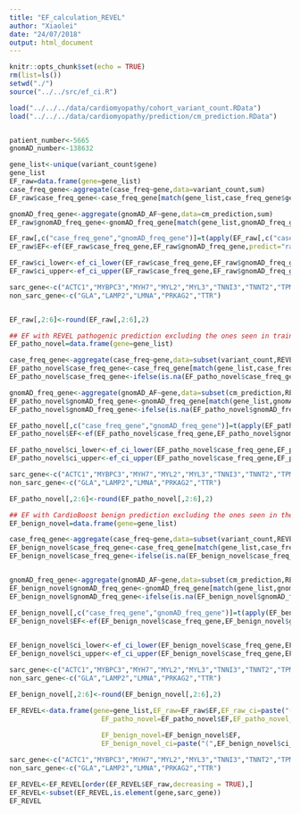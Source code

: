 ```yaml
---
title: "EF_calculation_REVEL"
author: "Xiaolei"
date: "24/07/2018"
output: html_document
---
```


```r
knitr::opts_chunk$set(echo = TRUE)
rm(list=ls())
setwd("./")
source("../../src/ef_ci.R")

load("../../../data/cardiomyopathy/cohort_variant_count.RData")
load("../../../data/cardiomyopathy/prediction/cm_prediction.RData")


patient_number<-5665
gnomAD_number<-138632
```



```r

gene_list<-unique(variant_count$gene)
gene_list
EF_raw=data.frame(gene=gene_list)
case_freq_gene<-aggregate(case_freq~gene,data=variant_count,sum)
EF_raw$case_freq_gene<-case_freq_gene[match(gene_list,case_freq_gene$gene),]$case_freq

gnomAD_freq_gene<-aggregate(gnomAD_AF~gene,data=cm_prediction,sum)
EF_raw$gnomAD_freq_gene<-gnomAD_freq_gene[match(gene_list,gnomAD_freq_gene$gene),]$gnomAD_AF

EF_raw[,c("case_freq_gene","gnomAD_freq_gene")]=t(apply(EF_raw[,c("case_freq_gene","gnomAD_freq_gene")],1,function(x){check_input(x[1],x[2])}))
EF_raw$EF<-ef(EF_raw$case_freq_gene,EF_raw$gnomAD_freq_gene,predict="raw")

EF_raw$ci_lower<-ef_ci_lower(EF_raw$case_freq_gene,EF_raw$gnomAD_freq_gene,patient_number,gnomAD_number,predict="raw")
EF_raw$ci_upper<-ef_ci_upper(EF_raw$case_freq_gene,EF_raw$gnomAD_freq_gene,patient_number,gnomAD_number,predict="raw")

sarc_gene<-c("ACTC1","MYBPC3","MYH7","MYL2","MYL3","TNNI3","TNNT2","TPM1")
non_sarc_gene<-c("GLA","LAMP2","LMNA","PRKAG2","TTR")


EF_raw[,2:6]<-round(EF_raw[,2:6],2)

```



```r
## EF with REVEL pathogenic prediction excluding the ones seen in training data
EF_patho_novel=data.frame(gene=gene_list)

case_freq_gene<-aggregate(case_freq~gene,data=subset(variant_count,REVEL>=0.9 & isTrain==FALSE),sum)
EF_patho_novel$case_freq_gene<-case_freq_gene[match(gene_list,case_freq_gene$gene),]$case_freq
EF_patho_novel$case_freq_gene<-ifelse(is.na(EF_patho_novel$case_freq_gene),0,EF_patho_novel$case_freq_gene)

gnomAD_freq_gene<-aggregate(gnomAD_AF~gene,data=subset(cm_prediction,REVEL>=0.9 & isTrain==FALSE),sum)
EF_patho_novel$gnomAD_freq_gene<-gnomAD_freq_gene[match(gene_list,gnomAD_freq_gene$gene),]$gnomAD_AF
EF_patho_novel$gnomAD_freq_gene<-ifelse(is.na(EF_patho_novel$gnomAD_freq_gene),0,EF_patho_novel$gnomAD_freq_gene)

EF_patho_novel[,c("case_freq_gene","gnomAD_freq_gene")]=t(apply(EF_patho_novel[,c("case_freq_gene","gnomAD_freq_gene")],1,function(x){check_input(x[1],x[2])}))
EF_patho_novel$EF<-ef(EF_patho_novel$case_freq_gene,EF_patho_novel$gnomAD_freq_gene,predict="pathogenic")

EF_patho_novel$ci_lower<-ef_ci_lower(EF_patho_novel$case_freq_gene,EF_patho_novel$gnomAD_freq_gene,patient_number,gnomAD_number,predict="pathogenic")
EF_patho_novel$ci_upper<-ef_ci_upper(EF_patho_novel$case_freq_gene,EF_patho_novel$gnomAD_freq_gene,patient_number,gnomAD_number,predict="pathogenic")

sarc_gene<-c("ACTC1","MYBPC3","MYH7","MYL2","MYL3","TNNI3","TNNT2","TPM1")
non_sarc_gene<-c("GLA","LAMP2","LMNA","PRKAG2","TTR")

EF_patho_novel[,2:6]<-round(EF_patho_novel[,2:6],2)
```



```r
## EF with CardioBoost benign prediction excluding the ones seen in the training data
EF_benign_novel=data.frame(gene=gene_list)

case_freq_gene<-aggregate(case_freq~gene,data=subset(variant_count,REVEL<=0.1  & isTrain==FALSE),sum)
EF_benign_novel$case_freq_gene<-case_freq_gene[match(gene_list,case_freq_gene$gene),]$case_freq
EF_benign_novel$case_freq_gene<-ifelse(is.na(EF_benign_novel$case_freq_gene),0,EF_benign_novel$case_freq_gene)


gnomAD_freq_gene<-aggregate(gnomAD_AF~gene,data=subset(cm_prediction,REVEL<=0.1  & isTrain==FALSE),sum)
EF_benign_novel$gnomAD_freq_gene<-gnomAD_freq_gene[match(gene_list,gnomAD_freq_gene$gene),]$gnomAD_AF
EF_benign_novel$gnomAD_freq_gene<-ifelse(is.na(EF_benign_novel$gnomAD_freq_gene),0,EF_benign_novel$gnomAD_freq_gene)

EF_benign_novel[,c("case_freq_gene","gnomAD_freq_gene")]=t(apply(EF_benign_novel[,c("case_freq_gene","gnomAD_freq_gene")],1,function(x){check_input(x[1],x[2])}))
EF_benign_novel$EF<-ef(EF_benign_novel$case_freq_gene,EF_benign_novel$gnomAD_freq_gene,predict="benign")

  
EF_benign_novel$ci_lower<-ef_ci_lower(EF_benign_novel$case_freq_gene,EF_benign_novel$gnomAD_freq_gene,patient_number,gnomAD_number,predict="benign")
EF_benign_novel$ci_upper<-ef_ci_upper(EF_benign_novel$case_freq_gene,EF_benign_novel$gnomAD_freq_gene,patient_number,gnomAD_number,predict="benign")

sarc_gene<-c("ACTC1","MYBPC3","MYH7","MYL2","MYL3","TNNI3","TNNT2","TPM1")
non_sarc_gene<-c("GLA","LAMP2","LMNA","PRKAG2","TTR")

EF_benign_novel[,2:6]<-round(EF_benign_novel[,2:6],2)
```

```r

EF_REVEL<-data.frame(gene=gene_list,EF_raw=EF_raw$EF,EF_raw_ci=paste("(",EF_raw$ci_lower,EF_raw$ci_upper,")"),
                       EF_patho_novel=EF_patho_novel$EF,EF_patho_novel_ci=paste("(",EF_patho_novel$ci_lower,EF_patho_novel$ci_upper,")"),
                       
                       EF_benign_novel=EF_benign_novel$EF,
                       EF_benign_novel_ci=paste("(",EF_benign_novel$ci_lower,EF_benign_novel$ci_upper,")"))

sarc_gene<-c("ACTC1","MYBPC3","MYH7","MYL2","MYL3","TNNI3","TNNT2","TPM1")
non_sarc_gene<-c("GLA","LAMP2","LMNA","PRKAG2","TTR")

EF_REVEL<-EF_REVEL[order(EF_REVEL$EF_raw,decreasing = TRUE),]
EF_REVEL<-subset(EF_REVEL,is.element(gene,sarc_gene))
EF_REVEL

```